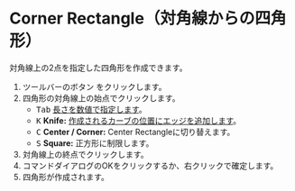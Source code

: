 
# Corner Rectangle（対角線からの四角形）

<Reference shortcut='' command='Corner Rectangle' button='ツールバー' />

対角線上の2点を指定した四角形を作成できます。

1. ツールバーのボタン <ButtonIcon type="button-corner-rectangle" /> をクリックします。
2. 四角形の対角線上の始点でクリックします。
   - <kbd>Tab</kbd> [長さを数値で指定します](./sketching-tips#specify-dimensions-numerically)。
   - <kbd>K</kbd> **Knife:** [作成されるカーブの位置にエッジを追加します](./sketching-tips#add-edges-to-the-position-of-the-curve-to-be-created)。
   - <kbd>C</kbd> **Center / Corner:** Center Rectangleに切り替えます。
   - <kbd>S</kbd> **Square:** 正方形に制限します。
3. 対角線上の終点でクリックします。
4. コマンドダイアログのOKをクリックするか、右クリックで確定します。
5. 四角形が作成されます。


<VideoPlayer fileName="corner-rectangle"/>



